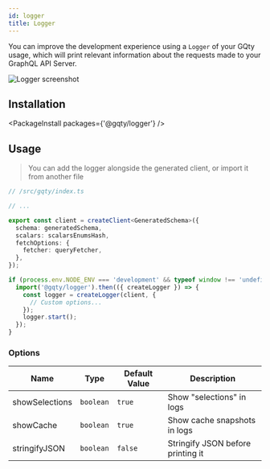 ```yaml
---
id: logger
title: Logger
---
```


You can improve the development experience using a `Logger` of your GQty usage, which will print relevant information about the requests made to your GraphQL API Server.

![Logger screenshot](/img/logger.png)

## Installation

<PackageInstall packages={'@gqty/logger'} />

## Usage

> You can add the logger alongside the generated client, or import it from another file

```ts
// /src/gqty/index.ts

// ...

export const client = createClient<GeneratedSchema>({
  schema: generatedSchema,
  scalars: scalarsEnumsHash,
  fetchOptions: {
    fetcher: queryFetcher,
  },
});

if (process.env.NODE_ENV === 'development' && typeof window !== 'undefined') {
  import('@gqty/logger').then(({ createLogger }) => {
    const logger = createLogger(client, {
      // Custom options...
    });
    logger.start();
  });
}
```

### Options

| Name           | Type      | Default Value | Description                       |
| -------------- | --------- | ------------- | --------------------------------- |
| showSelections | `boolean` | `true`        | Show "selections" in logs         |
| showCache      | `boolean` | `true`        | Show cache snapshots in logs      |
| stringifyJSON  | `boolean` | `false`       | Stringify JSON before printing it |
